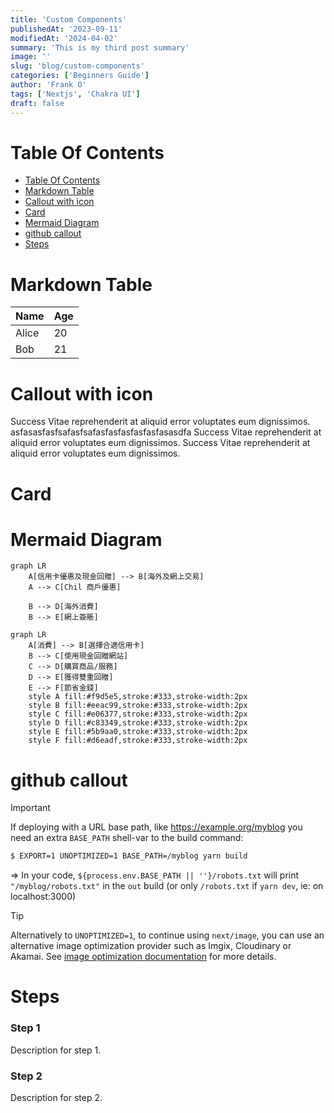 ```yaml
---
title: 'Custom Components'
publishedAt: '2023-09-11'
modifiedAt: '2024-04-02'
summary: 'This is my third post summary'
image: ''
slug: 'blog/custom-components'
categories: ['Beginners Guide']
author: 'Frank O'
tags: ['Nextjs', 'Chakra UI']
draft: false
---
```


# Table Of Contents

<TableOfContents>

- [Table Of Contents](#table-of-contents)
- [Markdown Table](#markdown-table)
- [Callout with icon](#callout-with-icon)
- [Card](#card)
- [Mermaid Diagram](#mermaid-diagram)
- [github callout](#github-callout)
- [Steps](#steps)

</TableOfContents>

# Markdown Table

| Name  | Age |
| ----- | --- |
| Alice | 20  |
| Bob   | 21  |

# Callout with icon

<Alert icon="👍" status="info" title="Generated by ChatGPT">
  Success Vitae reprehenderit at aliquid error voluptates eum dignissimos.
  asfasasfasfsafasfsafasfasfasfasfasfasasdfa Success Vitae reprehenderit at
  aliquid error voluptates eum dignissimos. Success Vitae reprehenderit at
  aliquid error voluptates eum dignissimos.
</Alert>

# Card

<ProductCard
  title="Amazon Basics Height-Adjustable Gaming Desk"
  price="$156.68"
  imgsrc="https://m.media-amazon.com/images/I/61kAyJ1BaBS._AC_SL1500_.jpg"
  url="https://www.amazon.com/Amazon-Basics-Height-Adjustable-Gaming-Monitor/dp/B08FJCHQ7V?keywords=adjustable%2BGaming%2BDesk&qid=1637327269&qsid=137-6306558-8614467&s=home-garden&sr=1-12&sres=B07J5YCNHW%2CB08F7FCFY1%2CB091YNDVGG%2CB089GM7CW1%2CB072MLNQXK%2CB088R9F4G5%2CB0892Z27D8%2CB08V14292V%2CB08FJCHQ7V%2CB094MW294G%2CB07JFFZGC4%2CB08S3X7SYQ%2CB08P58TY9D%2CB08BJ2XHY9%2CB09LM3CZF6%2CB079MGVDFY%2CB092V84BZM%2CB0834SSM1M%2CB08V53MTWW%2CB08668Y49C&srpt=DESK&th=1&linkCode=ll1&tag=standingify-20&linkId=530887a4b3e2d0e4a249c03495277259&language=en_US&ref_=as_li_ss_tl"
/>

# Mermaid Diagram

```mermaid
graph LR
    A[信用卡優惠及現金回贈] --> B[海外及網上交易]
    A --> C[Chil 商戶優惠]

    B --> D[海外消費]
    B --> E[網上簽賬]
```

```mermaid
graph LR
    A[消費] --> B[選擇合適信用卡]
    B --> C[使用現金回贈網站]
    C --> D[購買商品/服務]
    D --> E[獲得雙重回贈]
    E --> F[節省金錢]
    style A fill:#f9d5e5,stroke:#333,stroke-width:2px
    style B fill:#eeac99,stroke:#333,stroke-width:2px
    style C fill:#e06377,stroke:#333,stroke-width:2px
    style D fill:#c83349,stroke:#333,stroke-width:2px
    style E fill:#5b9aa0,stroke:#333,stroke-width:2px
    style F fill:#d6eadf,stroke:#333,stroke-width:2px
```

# github callout

> [!IMPORTANT]
> If deploying with a URL base path, like https://example.org/myblog you need an extra `BASE_PATH` shell-var to the build command:
>
> ```sh
> $ EXPORT=1 UNOPTIMIZED=1 BASE_PATH=/myblog yarn build
> ```
>
> => In your code, `${process.env.BASE_PATH || ''}/robots.txt` will print `"/myblog/robots.txt"` in the `out` build (or only `/robots.txt` if `yarn dev`, ie: on localhost:3000)

> [!TIP]
> Alternatively to `UNOPTIMIZED=1`, to continue using `next/image`, you can use an alternative image optimization provider such as Imgix, Cloudinary or Akamai. See [image optimization documentation](https://nextjs.org/docs/app/building-your-application/deploying/static-exports#image-optimization) for more details.

# Steps

<steps>
  <step>
    <h3>Step 1</h3>
    <p>Description for step 1.</p>
  </step>
  <step>
    <h3>Step 2</h3>
    <p>Description for step 2.</p>
  </step>
</steps>
